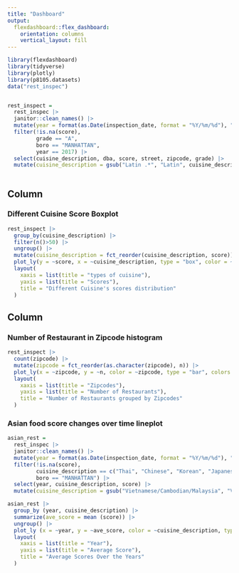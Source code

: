 ```yaml
---
title: "Dashboard"
output: 
  flexdashboard::flex_dashboard:
    orientation: columns
    vertical_layout: fill
---
```


```r
library(flexdashboard)
library(tidyverse)
library(plotly)
library(p8105.datasets)
data("rest_inspec")


rest_inspect = 
  rest_inspec |>
  janitor::clean_names() |>
  mutate(year = format(as.Date(inspection_date, format = "%Y/%m/%d"), "%Y")) |>
  filter(!is.na(score),
         grade == "A", 
         boro == "MANHATTAN", 
         year == 2017) |>
  select(cuisine_description, dba, score, street, zipcode, grade) |>
  mutate(cuisine_description = gsub("Latin .*", "Latin", cuisine_description)) 
  
```

Column {data-width=650}
-----------------------------------------------------------------------

### Different Cuisine Score Boxplot
```r
rest_inspect |>
  group_by(cuisine_description) |>
  filter(n()>50) |>
  ungroup() |>
  mutate(cuisine_description = fct_reorder(cuisine_description, score)) |>
  plot_ly(y = ~score, x = ~cuisine_description, type = "box", color = ~cuisine_description, colors = "viridis") |>
  layout(
    xaxis = list(title = "types of cuisine"),
    yaxis = list(title = "Scores"),
    title = "Different Cuisine's scores distribution"
  )
```

Column {data-width=350}
-----------------------------------------------------------------------

### Number of Restaurant in Zipcode histogram

```r
rest_inspect |>
  count(zipcode) |>
  mutate(zipcode = fct_reorder(as.character(zipcode), n)) |>
  plot_ly(x = ~zipcode, y = ~n, color = ~zipcode, type = "bar", colors = "viridis") |>
  layout(
    xaxis = list(title = "Zipcodes"),
    yaxis = list(title = "Number of Restaurants"),
    title = "Number of Restaurants grouped by Zipcodes"
  )
```

### Asian food score changes over time lineplot

```r
asian_rest = 
  rest_inspec |>
  janitor::clean_names() |>
  mutate(year = format(as.Date(inspection_date, format = "%Y/%m/%d"), "%Y")) |>
  filter(!is.na(score),
         cuisine_description == c("Thai", "Chinese", "Korean", "Japanese", "Indonesian", "Vietnamese/Cambodian/Malaysia", "Filipino"),
         boro == "MANHATTAN") |>
  select(year, cuisine_description, score) |>
  mutate(cuisine_description = gsub("Vietnamese/Cambodian/Malaysia", "Viet/Camb/Mala", cuisine_description)) 

asian_rest |>
  group_by (year, cuisine_description) |>
  summarize(ave_score = mean (score)) |>
  ungroup() |>
  plot_ly (x = ~year, y = ~ave_score, color = ~cuisine_description, type = "scatter", mode = "lines+markers", colors = "viridis") |>
  layout(
    xaxis = list(title = "Year"),
    yaxis = list(title = "Average Score"),
    title = "Average Scores Over the Years"
  )
```

